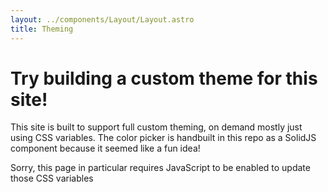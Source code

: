 ```yaml
---
layout: ../components/Layout/Layout.astro
title: Theming
---
```


# Try building a custom theme for this site!

This site is built to support full custom theming, on demand mostly just using CSS variables.
The color picker is handbuilt in this repo as a SolidJS component because it seemed like a fun idea!

<noscript>Sorry, this page in particular requires JavaScript to be enabled to update those CSS variables</noscript>
<CustomThemingForm client:only="solid" />
